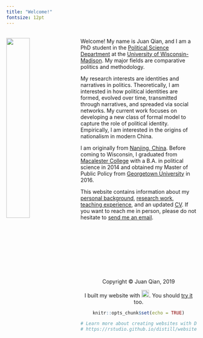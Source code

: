 ```yaml
---
title: "Welcome!"
fontsize: 12pt
---
```

<br>
<img src="juan.jpg" style="width:35%; margin-right: 20px" align="left">
Welcome! My name is Juan Qian, and I am a PhD student in the [Political Science Department](https://polisci.wisc.edu/) at the [University of Wisconsin-Madison](https://www.wisc.edu/). My major fields are comparative politics and methodology. 

My research interests are identities and narratives in politics. Theoretically, I am interested in how political identities are formed, evolved over time, transmitted through narratives, and spreaded via social networks. My current work focuses on developing a new class of formal model to capture the role of political identity. Empirically, I am interested in the origins of nationalism in modern China.

I am originally from [Nanjing, China](https://www.wikipedia.org/Nanjing). Before coming to Wisconsin, I graduated from [Macalester College](http://www.macalester.edu) with a B.A. in political science in 2014 and obtained my Master of Public Policy from [Georgetown University](http://www.georgetown.edu) in 2016.

This website contains information about my [personal background](about.html), [research work](research.html), [teaching experience](teaching.html), and an updated [CV](cv.pdf). If you want to reach me in person, please do not hesitate to [send me an email](mailto:jqian3@wisc.edu).
<br>
<br>
<br>
<br>
<br>
<br>
<br>
<br>
<br>
<br>
<center> Copyright © Juan Qian, 2019
<center>  I built my website with <img src="images/rstudio-logo.png" width="20">. You should [try it](https://rmarkdown.rstudio.com/) too.
```r
knitr::opts_chunk$set(echo = TRUE)

# Learn more about creating websites with Distill at:
# https://rstudio.github.io/distill/website.html

```

